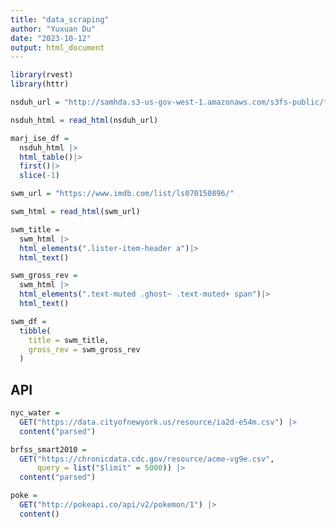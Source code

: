 ```yaml
---
title: "data_scraping"
author: "Yuxuan Du"
date: "2023-10-12"
output: html_document
---
```


```r
library(rvest)
library(httr)

```

```r
nsduh_url = "http://samhda.s3-us-gov-west-1.amazonaws.com/s3fs-public/field-uploads/2k15StateFiles/NSDUHsaeShortTermCHG2015.htm"

nsduh_html = read_html(nsduh_url)
```

```r
marj_ise_df = 
  nsduh_html |>
  html_table()|>
  first()|>
  slice(-1)
```

```r
swm_url = "https://www.imdb.com/list/ls070150896/"

swm_html = read_html(swm_url)
```

```r
swm_title = 
  swm_html |>
  html_elements(".lister-item-header a")|>
  html_text()

swm_gross_rev = 
  swm_html |>
  html_elements(".text-muted .ghost~ .text-muted+ span")|>
  html_text()

swm_df = 
  tibble(
    title = swm_title, 
    gross_rev = swm_gross_rev
  )
```


## API
```r
nyc_water = 
  GET("https://data.cityofnewyork.us/resource/ia2d-e54m.csv") |> 
  content("parsed")
```


```r
brfss_smart2010 = 
  GET("https://chronicdata.cdc.gov/resource/acme-vg9e.csv", 
      query = list("$limit" = 5000)) |> 
  content("parsed")
```

```r
poke = 
  GET("http://pokeapi.co/api/v2/pokemon/1") |>
  content()
```